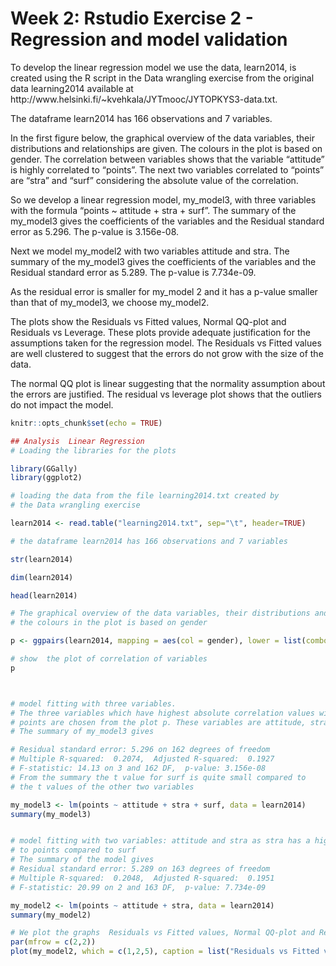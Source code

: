 # Week 2: Rstudio Exercise 2 -  Regression and model validation

To develop the linear regression model we use the data, learn2014, is created using the R script in the Data wrangling exercise from the original data  learning2014 available at http://www.helsinki.fi/~kvehkala/JYTmooc/JYTOPKYS3-data.txt.

The dataframe learn2014 has 166 observations and 7 variables.

In the first figure below, the graphical overview of the data variables, their distributions and relationships  are given. The colours in the plot is based on gender.  The correlation between variables shows that the variable "attitude" is highly correlated to "points". The next two variables correlated to "points" are "stra" and "surf" considering the absolute value of the correlation. 

So we develop a linear regression model, my_model3, with three variables with the formula "points ~ attitude + stra + surf". The summary of the my_model3 gives the coefficients of the variables and the Residual standard error as 5.296. The p-value is 3.156e-08.

Next we model my_model2 with two variables attitude and stra. The summary of the my_model3 gives the coefficients of the variables and the Residual standard error as 5.289. The p-value is 7.734e-09.

As the residual error is smaller for my_model 2 and it has a p-value smaller than that of my_model3, we choose my_model2.


The plots show the Residuals vs Fitted values, Normal QQ-plot and Residuals vs Leverage. These plots provide adequate justification for the assumptions taken for the regression model. The Residuals vs Fitted values are well clustered to suggest that the errors do not grow with the size of the data.

The normal QQ plot is linear suggesting that the normality assumption about the errors are justified. The residual vs leverage plot shows that the outliers do not impact the model.


```r
knitr::opts_chunk$set(echo = TRUE)
```


```r
## Analysis  Linear Regression 
# Loading the libraries for the plots

library(GGally)
library(ggplot2)

# loading the data from the file learning2014.txt created by  
# the Data wrangling exercise

learn2014 <- read.table("learning2014.txt", sep="\t", header=TRUE)

# the dataframe learn2014 has 166 observations and 7 variables

str(learn2014)

dim(learn2014)

head(learn2014)

# The graphical overview of the data variables, their distributions and relationships. 
# the colours in the plot is based on gender

p <- ggpairs(learn2014, mapping = aes(col = gender), lower = list(combo = wrap("facethist", bins = 20)))

# show  the plot of correlation of variables
p



# model fitting with three variables.
# The three variables which have highest absolute correlation values with 
# points are chosen from the plot p. These variables are attitude, stra and surf.
# The summary of my_model3 gives

# Residual standard error: 5.296 on 162 degrees of freedom
# Multiple R-squared:  0.2074,	Adjusted R-squared:  0.1927 
# F-statistic: 14.13 on 3 and 162 DF,  p-value: 3.156e-08
# From the summary the t value for surf is quite small compared to
# the t values of the other two variables

my_model3 <- lm(points ~ attitude + stra + surf, data = learn2014)
summary(my_model3)


# model fitting with two variables: attitude and stra as stra has a higher correlation 
# to points compared to surf
# The summary of the model gives
# Residual standard error: 5.289 on 163 degrees of freedom
# Multiple R-squared:  0.2048,	Adjusted R-squared:  0.1951 
# F-statistic: 20.99 on 2 and 163 DF,  p-value: 7.734e-09

my_model2 <- lm(points ~ attitude + stra, data = learn2014)
summary(my_model2)

# We plot the graphs  Residuals vs Fitted values, Normal QQ-plot and Residuals vs Leverage.
par(mfrow = c(2,2))
plot(my_model2, which = c(1,2,5), caption = list("Residuals vs Fitted values", "Normal QQ-plot", "Residuals vs Leverage"))







```


  